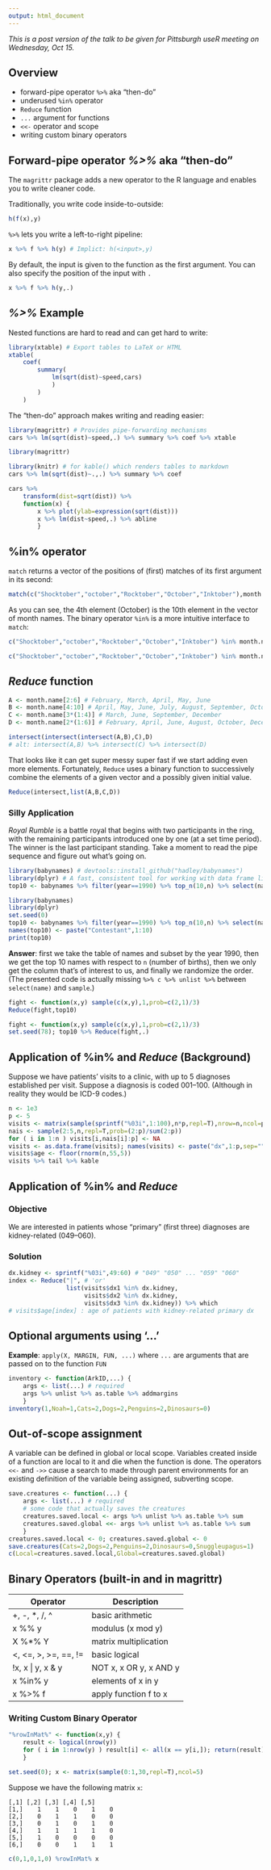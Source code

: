 ```yaml
---
output: html_document
---
```


*This is a post version of the talk to be given for Pittsburgh useR meeting on Wednesday, Oct 15.*

## Overview

- forward-pipe operator `%>%` aka "then-do"
- underused `%in%` operator
- `Reduce` function
- `...` argument for functions
- `<<-` operator and scope
- writing custom binary operators

## Forward-pipe operator *%>%* aka "then-do"

The `magrittr` package adds a new operator to the R language and enables you to write cleaner code.

Traditionally, you write code inside-to-outside:

```r
h(f(x),y)
```

`%>%` lets you write a left-to-right pipeline:

```r
x %>% f %>% h(y) # Implict: h(<input>,y)
```

By default, the input is given to the function as the first argument. You can also specify the position of the input with `.`

```r
x %>% f %>% h(y,.)
```

## *%>%* Example

Nested functions are hard to read and can get hard to write:

```r
library(xtable) # Export tables to LaTeX or HTML
xtable(
	coef(
		summary(
			lm(sqrt(dist)~speed,cars)
			)
		)
	)
```

The "then-do" approach makes writing and reading easier:

```r
library(magrittr) # Provides pipe-forwarding mechanisms
cars %>% lm(sqrt(dist)~speed,.) %>% summary %>% coef %>% xtable
```

```r
library(magrittr)
```

```r
library(knitr) # for kable() which renders tables to markdown
cars %>% lm(sqrt(dist)~.,.) %>% summary %>% coef
```

```r
cars %>%
	transform(dist=sqrt(dist)) %>%
	function(x) {
		x %>% plot(ylab=expression(sqrt(dist)))
		x %>% lm(dist~speed,.) %>% abline
		}
```

## %in% operator

`match` returns a vector of the positions of (first) matches of its first argument in its second:

```r
match(c("Shocktober","october","Rocktober","October","Inktober"),month.name)
```

As you can see, the 4th element (October) is the 10th element in the vector of month names. The binary operator `%in%` is a more intuitive interface to `match`:

```r
c("Shocktober","october","Rocktober","October","Inktober") %in% month.name
```

```r
c("Shocktober","october","Rocktober","October","Inktober") %in% month.name %>% which
```

## *Reduce* function

```r
A <- month.name[2:6] # February, March, April, May, June
B <- month.name[4:10] # April, May, June, July, August, September, October
C <- month.name[3*(1:4)] # March, June, September, December
D <- month.name[2*(1:6)] # February, April, June, August, October, December
```
```r
intersect(intersect(intersect(A,B),C),D)
# alt: intersect(A,B) %>% intersect(C) %>% intersect(D)
```
That looks like it can get super messy super fast if we start adding even more elements. Fortunately, `Reduce` uses a binary function to successively combine the elements of a given vector and a possibly given initial value.
```r
Reduce(intersect,list(A,B,C,D))
```

### Silly Application

*Royal Rumble* is a battle royal that begins with two participants in the ring, with the remaining participants introduced one by one (at a set time period). The winner is the last participant standing. Take a moment to read the pipe sequence and figure out what's going on.
```r
library(babynames) # devtools::install_github("hadley/babynames")
library(dplyr) # A fast, consistent tool for working with data frame like objects.
top10 <- babynames %>% filter(year==1990) %>% top_n(10,n) %>% select(name) %>% sample
```
```r
library(babynames)
library(dplyr)
set.seed(0)
top10 <- babynames %>% filter(year==1990) %>% top_n(10,n) %>% select(name) %>% c %>% unlist %>% sample
names(top10) <- paste("Contestant",1:10)
print(top10)
```
**Answer**: first we take the table of names and subset by the year 1990, then we get the top 10 names with respect to `n` (number of births), then we only get the column that's of interest to us, and finally we randomize the order. (The presented code is actually missing `%>% c %>% unlist %>%` between `select(name)` and `sample`.)
```r
fight <- function(x,y) sample(c(x,y),1,prob=c(2,1)/3)
Reduce(fight,top10)
```
```r
fight <- function(x,y) sample(c(x,y),1,prob=c(2,1)/3)
set.seed(78); top10 %>% Reduce(fight,.)
```

## Application of %in% and *Reduce* (Background)

Suppose we have patients' visits to a clinic, with up to 5 diagnoses established per visit. Suppose a diagnosis is coded 001--100. (Although in reality they would be ICD-9 codes.)

```r
n <- 1e3
p <- 5
visits <- matrix(sample(sprintf("%03i",1:100),n*p,repl=T),nrow=n,ncol=p,byrow=T)
nais <- sample(2:5,n,repl=T,prob=(2:p)/sum(2:p))
for ( i in 1:n ) visits[i,nais[i]:p] <- NA
visits <- as.data.frame(visits); names(visits) <- paste("dx",1:p,sep="")
visits$age <- floor(rnorm(n,55,5))
visits %>% tail %>% kable
```

## Application of %in% and *Reduce*

### Objective

We are interested in patients whose "primary" (first three) diagnoses are kidney-related (049--060).

### Solution

```r
dx.kidney <- sprintf("%03i",49:60) # "049" "050" ... "059" "060"
index <- Reduce("|", # 'or'
				list(visits$dx1 %in% dx.kidney,
					 visits$dx2 %in% dx.kidney,
					 visits$dx3 %in% dx.kidney)) %>% which
# visits$age[index] : age of patients with kidney-related primary dx
```

## Optional arguments using '...'

**Example**: `apply(X, MARGIN, FUN, ...)` where `...` are arguments that are passed on to the function `FUN`

```r
inventory <- function(ArkID,...) {
	args <- list(...) # required
	args %>% unlist %>% as.table %>% addmargins
	}
inventory(1,Noah=1,Cats=2,Dogs=2,Penguins=2,Dinosaurs=0)
```

## Out-of-scope assignment

A variable can be defined in global or local scope. Variables created inside of a function are local to it and die when the function is done. The operators `<<-` and `->>` cause a search to made through parent environments for an existing definition of the variable being assigned, subverting scope.

```r
save.creatures <- function(...) {
	args <- list(...) # required
	# some code that actually saves the creatures
	creatures.saved.local <- args %>% unlist %>% as.table %>% sum 
	creatures.saved.global <<- args %>% unlist %>% as.table %>% sum
	}
creatures.saved.local <- 0; creatures.saved.global <- 0
save.creatures(Cats=2,Dogs=2,Penguins=2,Dinosaurs=0,Snuggleupagus=1)
c(Local=creatures.saved.local,Global=creatures.saved.global)
```

## Binary Operators (built-in and in magrittr)

| Operator                            | Description            |
| ----------------------------------- | ---------------------- |
| \+\, \-\, \*\, \/\, \^              | basic arithmetic       |
| x \%\% y                            | modulus (x mod y)      |
| X \%\*\% Y                          | matrix multiplication  |
| \<\, \<\=\, \>\, \>\=\, \=\=\, \!\= | basic logical          |
| \!x\, x \| y\, x \& y               | NOT x, x OR y, x AND y |
| x \%in\% y                          | elements of x in y     |
| x \%>\% f                           | apply function f to x  |

### Writing Custom Binary Operator

```r
"%rowInMat%" <- function(x,y) {
	result <- logical(nrow(y))
	for ( i in 1:nrow(y) ) result[i] <- all(x == y[i,]); return(result)
	}
```

```r
set.seed(0); x <- matrix(sample(0:1,30,repl=T),ncol=5)
```

Suppose we have the following matrix `x`:
```
[,1] [,2] [,3] [,4] [,5]
[1,]    1    1    0    1    0
[2,]    0    1    1    0    0
[3,]    0    1    0    1    0
[4,]    1    1    1    1    0
[5,]    1    0    0    0    0
[6,]    0    0    1    1    1
```

```r
c(0,1,0,1,0) %rowInMat% x
```

